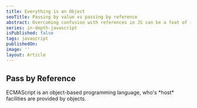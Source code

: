 ```yaml
---
title: Everything is an Object
seoTitle: Passing by value vs passing by reference
abstract: Overcoming confusion with references in JS can be a feat of its own
series: in-depth-javascript
isPublished: false
tags: javascript
publishedOn:
image: ''
layout: Article
---
```


## Pass by Reference

<Callout title="What is ECMAScript?" color="info">
  ECMAScript is an object-based programming language, who's *host* facilities are provided by objects.
</Callout>
